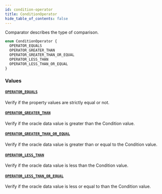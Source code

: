 ```yaml
---
id: condition-operator
title: ConditionOperator
hide_table_of_contents: false
---
```



Comparator describes the type of comparison.

```graphql
enum ConditionOperator {
  OPERATOR_EQUALS
  OPERATOR_GREATER_THAN
  OPERATOR_GREATER_THAN_OR_EQUAL
  OPERATOR_LESS_THAN
  OPERATOR_LESS_THAN_OR_EQUAL
}
```


### Values

#### [`OPERATOR_EQUALS`](#)

Verify if the property values are strictly equal or not.


#### [`OPERATOR_GREATER_THAN`](#)

Verify if the oracle data value is greater than the Condition value.


#### [`OPERATOR_GREATER_THAN_OR_EQUAL`](#)

Verify if the oracle data value is greater than or equal to the Condition
value.


#### [`OPERATOR_LESS_THAN`](#)

 Verify if the oracle data value is less than the Condition value.


#### [`OPERATOR_LESS_THAN_OR_EQUAL`](#)

Verify if the oracle data value is less or equal to than the Condition
value.




